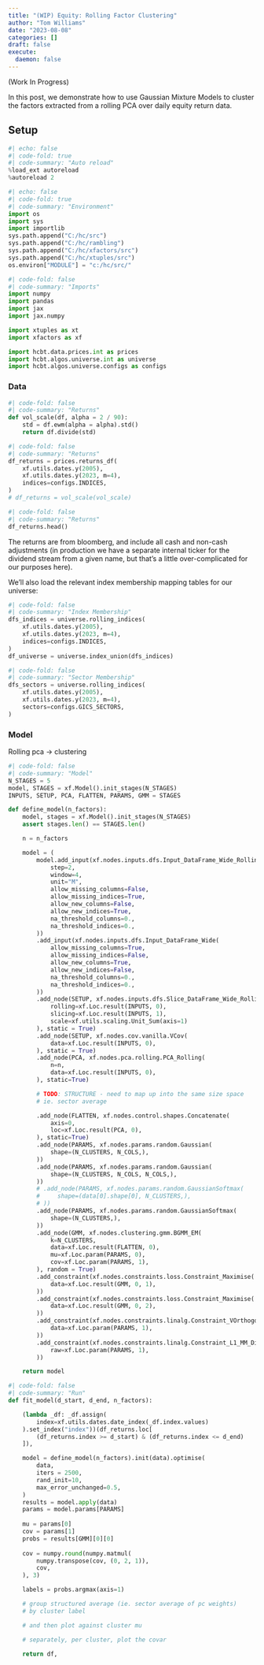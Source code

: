 ```yaml
---
title: "(WIP) Equity: Rolling Factor Clustering"
author: "Tom Williams"
date: "2023-08-08"
categories: []
draft: false
execute:
  daemon: false
---
```


(Work In Progress)

In this post, we demonstrate how to use Gaussian Mixture Models to cluster the factors extracted from a rolling PCA over daily equity return data.

## Setup

```python
#| echo: false
#| code-fold: true
#| code-summary: "Auto reload"
%load_ext autoreload
%autoreload 2
```

```python
#| echo: false
#| code-fold: true
#| code-summary: "Environment"
import os
import sys
import importlib
sys.path.append("C:/hc/src")
sys.path.append("C:/hc/rambling")
sys.path.append("C:/hc/xfactors/src")
sys.path.append("C:/hc/xtuples/src")
os.environ["MODULE"] = "c:/hc/src/"
```

```python
#| code-fold: false
#| code-summary: "Imports"
import numpy
import pandas
import jax
import jax.numpy

import xtuples as xt
import xfactors as xf

import hcbt.data.prices.int as prices
import hcbt.algos.universe.int as universe
import hcbt.algos.universe.configs as configs
```

### Data

```python
#| code-fold: false
#| code-summary: "Returns"
def vol_scale(df, alpha = 2 / 90):
    std = df.ewm(alpha = alpha).std()
    return df.divide(std)
```
```python
#| code-fold: false
#| code-summary: "Returns"
df_returns = prices.returns_df(
    xf.utils.dates.y(2005),
    xf.utils.dates.y(2023, m=4),
    indices=configs.INDICES,
)
# df_returns = vol_scale(vol_scale)
```

```python
#| code-fold: false
#| code-summary: "Returns"
df_returns.head()
```

The returns are from bloomberg, and include all cash and non-cash adjustments (in production we have a separate internal ticker for the dividend stream from a given name, but that's a little over-complicated for our purposes here).

We'll also load the relevant index membership mapping tables for our universe:

```python
#| code-fold: false
#| code-summary: "Index Membership"
dfs_indices = universe.rolling_indices(
    xf.utils.dates.y(2005),
    xf.utils.dates.y(2023, m=4),
    indices=configs.INDICES,
)
df_universe = universe.index_union(dfs_indices)
```

```python
#| code-fold: false
#| code-summary: "Sector Membership"
dfs_sectors = universe.rolling_indices(
    xf.utils.dates.y(2005),
    xf.utils.dates.y(2023, m=4),
    sectors=configs.GICS_SECTORS,
)
```


### Model


Rolling pca -> clustering


```python
#| code-fold: false
#| code-summary: "Model"
N_STAGES = 5
model, STAGES = xf.Model().init_stages(N_STAGES)
INPUTS, SETUP, PCA, FLATTEN, PARAMS, GMM = STAGES

def define_model(n_factors):
    model, stages = xf.Model().init_stages(N_STAGES)
    assert stages.len() == STAGES.len()

    n = n_factors

    model = (
        model.add_input(xf.nodes.inputs.dfs.Input_DataFrame_Wide_Rolling(
            step=2,
            window=4,
            unit="M",
            allow_missing_columns=False,
            allow_missing_indices=True,
            allow_new_columns=False,
            allow_new_indices=True,
            na_threshold_columns=0.,
            na_threshold_indices=0.,
        ))
        .add_input(xf.nodes.inputs.dfs.Input_DataFrame_Wide(
            allow_missing_columns=True,
            allow_missing_indices=False,
            allow_new_columns=True,
            allow_new_indices=False,
            na_threshold_columns=0.,
            na_threshold_indices=0.,
        ))
        .add_node(SETUP, xf.nodes.inputs.dfs.Slice_DataFrame_Wide_Rolling_Columns(
            rolling=xf.Loc.result(INPUTS, 0),
            slicing=xf.Loc.result(INPUTS, 1),
            scale=xf.utils.scaling.Unit_Sum(axis=1)
        ), static = True)
        .add_node(SETUP, xf.nodes.cov.vanilla.VCov(
            data=xf.Loc.result(INPUTS, 0),
        ), static = True)
        .add_node(PCA, xf.nodes.pca.rolling.PCA_Rolling(
            n=n,
            data=xf.Loc.result(INPUTS, 0),
        ), static=True)

        # TODO: STRUCTURE - need to map up into the same size space
        # ie. sector average

        .add_node(FLATTEN, xf.nodes.control.shapes.Concatenate(
            axis=0,
            loc=xf.Loc.result(PCA, 0),
        ), static=True)
        .add_node(PARAMS, xf.nodes.params.random.Gaussian(
            shape=(N_CLUSTERS, N_COLS,),
        ))
        .add_node(PARAMS, xf.nodes.params.random.Gaussian(
            shape=(N_CLUSTERS, N_COLS, N_COLS,),
        ))
        # .add_node(PARAMS, xf.nodes.params.random.GaussianSoftmax(
        #     shape=(data[0].shape[0], N_CLUSTERS,),
        # ))
        .add_node(PARAMS, xf.nodes.params.random.GaussianSoftmax(
            shape=(N_CLUSTERS,),
        ))
        .add_node(GMM, xf.nodes.clustering.gmm.BGMM_EM(
            k=N_CLUSTERS,
            data=xf.Loc.result(FLATTEN, 0),
            mu=xf.Loc.param(PARAMS, 0),
            cov=xf.Loc.param(PARAMS, 1),
        ), random = True)
        .add_constraint(xf.nodes.constraints.loss.Constraint_Maximise(
            data=xf.Loc.result(GMM, 0, 1),
        ))
        .add_constraint(xf.nodes.constraints.loss.Constraint_Maximise(
            data=xf.Loc.result(GMM, 0, 2),
        ))
        .add_constraint(xf.nodes.constraints.linalg.Constraint_VOrthogonal(
            data=xf.Loc.param(PARAMS, 1),
        ))
        .add_constraint(xf.nodes.constraints.linalg.Constraint_L1_MM_Diag(
            raw=xf.Loc.param(PARAMS, 1),
        ))

    return model
```


```python
#| code-fold: false
#| code-summary: "Run"
def fit_model(d_start, d_end, n_factors):

    (lambda _df: _df.assign(
        index=xf.utils.dates.date_index(_df.index.values)
    ).set_index("index"))(df_returns.loc[
        (df_returns.index >= d_start) & (df_returns.index <= d_end)
    ]),

    model = define_model(n_factors).init(data).optimise(
        data,
        iters = 2500,
        rand_init=10, 
        max_error_unchanged=0.5,
    )
    results = model.apply(data)
    params = model.params[PARAMS]
    
    mu = params[0]
    cov = params[1]
    probs = results[GMM][0][0]
    
    cov = numpy.round(numpy.matmul(
        numpy.transpose(cov, (0, 2, 1)),
        cov,
    ), 3)

    labels = probs.argmax(axis=1)

    # group structured average (ie. sector average of pc weights)
    # by cluster label

    # and then plot against cluster mu

    # separately, per cluster, plot the covar

    return df, 
```
